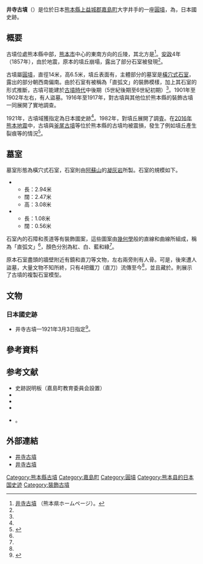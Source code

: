 {{日本古墳
|名稱     = 井寺古墳
|圖片     = 
|所在地   = 日本[[熊本縣|熊本縣]][[上益城郡|上益城郡]][[嘉島町|嘉島町]]大字井手
|形狀     = [[圓墳|圓墳]]
|規模     = 直徑14米，高6.5米
|建造時期 = [[古墳時代|古墳時代]]中後期（5世紀後期至6世紀初期）
|墓室形態 = [[橫穴式石室|橫穴式石室]]
|被葬者   = 不明
|出土文物   = 鐵刀4把
|史跡指定 = 日本國史跡
|其他 = 
}}

'''井寺古墳'''（{{jpn|j=井寺古墳|hg=いでらこふん/いてらこふん|rm=Iderakofun/Iterakofun}}）是位於日本[[熊本縣|熊本縣]][[上益城郡|上益城郡]][[嘉島町|嘉島町]]大字井手的一座[[圓墳|圓墳]]，為{{Link-ja|裝飾古墳|装飾古墳}}，日本國史跡。

== 概要 ==
古墳位處熊本縣中部，[[熊本市|熊本市]]中心的東南方向的丘陵{{Sfn|井寺古墳（平凡社）|1985年}}，其北方是{{Link-ja|浮島神社 (嘉島町)|浮島神社 (嘉島町)|浮島神社}}<ref name="熊本県">[http://www.pref.kumamoto.jp/kiji_7974.html 井寺古墳] {{Wayback|url=http://www.pref.kumamoto.jp/kiji_7974.html |date=20160808124512 }}（熊本県ホームページ）。</ref>。[[安政|安政]]4年（1857年），由於地震，原本的墳丘崩塌，露出了部分石室被發現{{Sfn|井寺古墳（平凡社）|1985年}}<ref name="熊本県"/>。

古墳屬[[圓墳|圓墳]]，直徑14米，高6.5米{{Sfn|井寺古墳（古墳）|1989年}}，墳丘表面有{{Link-ja|葺石|葺石}}{{Sfn|井寺古墳（平凡社）|1985年}}，主體部分的墓室是[[橫穴式石室|橫穴式石室]]，露出的部分朝西南偏南{{Sfn|井寺古墳（平凡社）|1985年}}。由於石室有被稱為「直弧文」的裝飾模樣{{Sfn|井寺古墳（平凡社）|1985年}}，加上其石室的形式推斷，古墳可能建於[[古墳時代|古墳時代]]中後期（5世紀後期至6世紀初期）<ref name="熊本県"/>。1901年至1902年左右，有人盜墓{{Sfn|井寺古墳（平凡社）|1985年}}。1916年至1917年，對古墳與其他位於熊本縣的裝飾古墳一同展開了實地調查{{Sfn|井寺古墳（平凡社）|1985年}}。

1921年，古墳域獲指定為日本國史跡<ref name="国指定"/>。1982年，對墳丘展開了調査{{Sfn|井寺古墳（平凡社）|1985年}}。在[[2016年熊本地震|2016年熊本地震]]中，古墳與[[釜尾古墳|釜尾古墳]]等位於熊本縣的古墳均被震損，發生了例如墳丘產生裂痕等的情況<ref name="2016年4月">{{Cite web|archiveurl=https://web.archive.org/web/20160416091945/http://www3.nhk.or.jp/news/html/20160415/k10010481511000.html|archivedate=2016-04-16|url=http://www3.nhk.or.jp/news/html/20160415/k10010481511000.html|script-title=ja:熊本県内 国指定の文化財19件に被害|publisher=NHKニュース|date=2016-04-15|accessdate=2016-09-12|dead-url=yes}}</ref>。

== 墓室 ==
墓室形態為橫穴式石室，石室則由[[阿蘇山|阿蘇山]]的[[凝灰岩|凝灰岩]]所製{{Sfn|国指定史跡完全ガイド}}。石室的規模如下{{Sfn|国指定史跡完全ガイド}}。
* {{Link-ja|玄室|玄室}}
** 長：2.94米
** 闊：2.47米
** 高：3.08米
* {{Link-ja|羨道|羨道}}
** 長：1.08米
** 闊：0.56米
石室內的石障和羨道等有裝飾圖案，這些圖案由[[幾何學|幾何學]]般的直線和曲線所組成，稱為「直弧文」<ref name="熊本県"/>，顏色分別為紅、白、藍和綠<ref name="熊本県"/>。

原本石室盡頭的牆壁附近有鏡和直刀等文物，左右兩旁則有人骨{{Sfn|井寺古墳（平凡社）|1985年}}。可是，後來遭人盜墓，大量文物不知所終，只有4把鐵刀（直刀）流傳至今{{Sfn|井寺古墳（平凡社）|1985年}}<ref name="熊本県"/>，並且藏於{{Link-ja|熊本市立熊本博物館|熊本市立熊本博物館}}{{Sfn|国指定史跡完全ガイド}}。{{Link-ja|熊本縣立美術館|熊本県立美術館}}則展示了古墳的複製石室模型{{Sfn|井寺古墳（平凡社）|1985年}}。

== 文物 ==
=== 日本國史跡 ===
* 井寺古墳—1921年3月3日指定<ref name="国指定">{{日本國指定文化財等數據庫|401|2797|井寺古墳}}</ref>。

== 參考資料 ==
{{reflist}}

== 参考文献 ==
* 史跡説明板（嘉島町教育委員会設置）
* {{Cite book|editor=|author={{Link-ja|齋藤忠|斎藤忠}}|year=|script-chapter=ja:井寺古墳|script-title=ja:国史大辞典|publisher={{Link-ja|吉川弘文館|吉川弘文館}}|isbn=|ref={{Harvid|井寺古墳（国史）}}}}
* {{Cite book|editor=|author=|year=1985|script-chapter=ja:井寺古墳|script-title=ja:日本歴史地名大系 44 熊本県の地名|publisher=[[平凡社|平凡社]]|isbn=4-582-49044-1|ref={{Harvid|井寺古墳（平凡社）|1985年}}}}
* {{Cite book|editor=|author=原田道雄|year=1989|script-chapter=ja:井寺古墳|script-title=ja:日本古墳大辞典 |publisher={{Link-ja|東京堂出版|東京堂出版}}|isbn=978-4490102604|ref={{Harvid|井寺古墳（古墳）|1989年}}}}
* {{Wikicite|reference=[https://kotobank.jp/word/%E4%BA%95%E5%AF%BA%E5%8F%A4%E5%A2%B3-818054 「井寺古墳」]『国指定史跡完全ガイド』 [[講談社|講談社]] |ref={{Harvid|国指定史跡完全ガイド}}}}。

== 外部連結 ==
* [https://web.archive.org/web/20160808124512/http://www.pref.kumamoto.jp/kiji_7974.html 井寺古墳]
* [https://web.archive.org/web/20161011120253/http://kyuhaku.jmc.or.jp/d_frame.php/43/153/ 井寺古墳]

{{DEFAULTSORT:Iderakofun}}
[[Category:熊本縣古墳|Category:熊本縣古墳]]
[[Category:嘉島町|Category:嘉島町]]
[[Category:圓墳|Category:圓墳]]
[[Category:熊本县的日本国史迹|Category:熊本县的日本国史迹]]
[[Category:裝飾古墳|Category:裝飾古墳]]